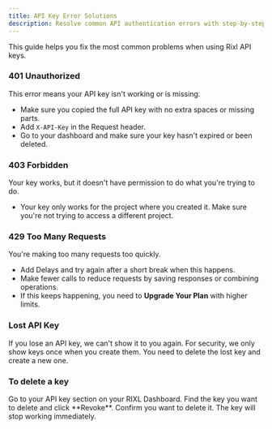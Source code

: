 ```yaml
---
title: API Key Error Solutions
description: Resolve common API authentication errors with step-by-step troubleshooting guides.
---
```




This guide helps you fix the most common problems when using Rixl API keys.

### 401 Unauthorized

<Card title="401 Unauthorized">
  This error means your API key isn't working or is missing.

  - Make sure you copied the full API key with no extra spaces or missing parts.
  - Add `X-API-Key` in the Request header.
  - Go to your dashboard and make sure your key hasn't expired or been deleted.
</Card>

### 403 Forbidden

<Card title="403 Forbidden">
  Your key works, but it doesn't have permission to do what you're trying to do.

  - Your key only works for the project where you created it. Make sure you're not trying to access a different project.
</Card>

### 429 Too Many Requests

<Card title="429 Too Many Requests">
  You're making too many requests too quickly.

  - Add Delays and try again after a short break when this happens.
  - Make fewer calls to reduce requests by saving responses or combining operations.
  - If this keeps happening, you need to **Upgrade Your Plan** with higher limits.
</Card>

### Lost API Key

<Callout type="error" title="Lost Keys Can't Be Found">
  If you lose an API key, we can't show it to you again. For security, we only show keys once when you create them. You need to delete the lost key and create a new one.
</Callout>

### To delete a key
<Steps>

  <Step>
    Go to your API key section on your RIXL Dashboard.
  </Step>

  <Step>
    Find the key you want to delete and click **Revoke**.
  </Step>

  <Step>
    Confirm you want to delete it. The key will stop working immediately.
  </Step>

</Steps>